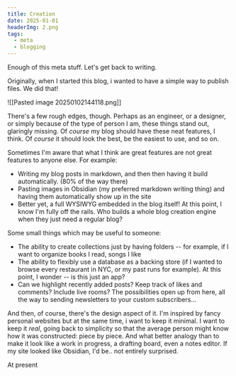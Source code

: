 ```yaml
---
title: Creation
date: 2025-01-01
headerImg: 2.png
tags:
  - meta
  - blogging
---
```


Enough of this meta stuff. Let's get back to writing.

Originally, when I started this blog, i wanted to have a simple way to publish files. We did that! 

![[Pasted image 20250102144118.png]]

There's a few rough edges, though. Perhaps as an engineer, or a designer, or simply because of the type of person I am, these things stand out, glaringly missing. Of *course* my blog should have these neat features, I think. Of *course* it should look the best, be the easiest to use, and so on.

Sometimes I'm aware that what I think are great features are not great features to anyone else. For example:
- Writing my blog posts in markdown, and then then having it build automatically. (80% of the way there)
- Pasting images in Obsidian (my preferred markdown writing thing) and having them automatically show up in the site
- Better yet, a full WYSIWYG embedded in the blog itself! At this point, I know I'm fully off the rails. Who builds a whole blog creation engine when they just need a regular blog?

Some small things which may be useful to someone:
- The ability to create collections just by having folders -- for example, if I want to organize books I read, songs I like
- The ability to flexibly use a database as a backing store (if I wanted to browse every restaurant in NYC, or my past runs for example). At this point, I wonder -- is this just an app?
- Can we highlight recently added posts? Keep track of likes and comments? Include live rooms? The possibilities open up from here, all the way to sending newsletters to your custom subscribers...

And then, of course, there's the design aspect of it. I'm inspired by fancy personal websites but at the same time, i want to keep it minimal. I want to keep it *real*, going back to simplicity so that the average person might know how it was constructed: piece by piece. And what better analogy than to make it look like a work in progress, a drafting board, even a notes editor. If my site looked like Obsidian, I'd be.. not entirely surprised.

At present